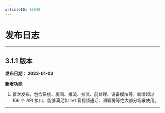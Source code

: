 ```yaml
---
articleID: 16948
---
```


# 发布日志

- - -

## 3.1.1 版本 <a id="3.1.1"></a>

**发布日期： 2023-01-03**


**新增功能**

1. 首次发布，包含系统、房间、推流、拉流、前处理、设备模块等，新增超过 166 个 API 接口，能够满足如 1v1 音视频通话、语聊房等绝大部分场景使用。

---
